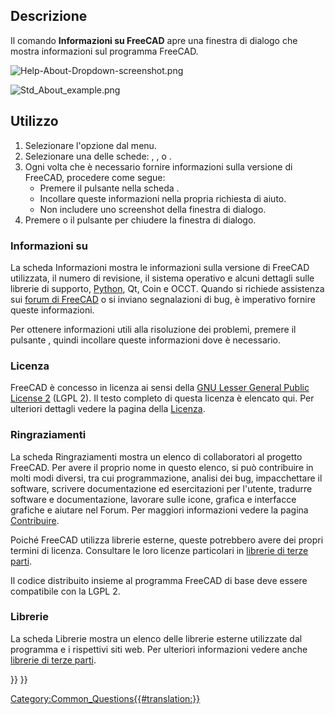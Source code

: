 <languages/>

{{Docnav/it
|[[Std_ReportBug/it|Segnala un bug]]
|[[Std_WhatsThis|Cos'é questo?]]
|[[Std_Help_Menu|Menu Aiuto]]
|IconL=Std_ReportBug.svg
|IconR=Std_WhatsThis.svg
|IconC=Freecad.svg
}}

{{GuiCommand/it
|Name=Std_About
|Name/it=Informazioni su FreeCAD
|Workbenches=Tutti
|MenuLocation=Aiuto → Informazioni su FreeCAD
}}

<span id="Description"></span>
== Descrizione ==

Il comando '''Informazioni su FreeCAD''' apre una finestra di dialogo che mostra informazioni sul programma FreeCAD.

[[File:Help-About-Dropdown-screenshot.png]]
{{Caption|Attiva la finestra di dialogo Informazioni tramite {{MenuCommand|Aiuto → [[Image:Std_About.svg|16px]] Informazioni su FreeCAD}}}}

[[File:Std_About_example.png]]
{{Caption|La finestra di dialogo Informazioni su FreeCAD}}

{{VeryImportantMessage|'''ATTENZIONE''': Non fare uno screenshot di questa finestra di dialogo! Premere invece il pulsante {{Button|Copia negli appunti}} e poi incollare le informazioni nella richiesta di aiuto.}}

<span id="Usage"></span>
==Utilizzo==

# Selezionare l'opzione {{MenuCommand|Aiuto → [[Image:Std_About.svg|16px]] Informazioni su FreeCAD}} dal menu.
# Selezionare una delle schede: {{MenuCommand|Informazioni su}}, {{MenuCommand|Ringraziamenti}}, {{MenuCommand|Licenza}} o {{MenuCommand|Librerie}}.
# Ogni volta che è necessario fornire informazioni sulla versione di FreeCAD, procedere come segue:
#* Premere il pulsante {{Button|Copia negli appunti}} nella scheda {{MenuCommand|Informazioni su}}.
#* Incollare queste informazioni nella propria richiesta di aiuto.
#* Non includere uno screenshot della finestra di dialogo.
# Premere {{KEY|Esc}} o il pulsante {{Button|OK}} per chiudere la finestra di dialogo.

<span id="About"></span>
===Informazioni su===

La scheda Informazioni mostra le informazioni sulla versione di FreeCAD utilizzata, il numero di revisione, il sistema operativo e alcuni dettagli sulle librerie di supporto, [[Python/it|Python]], Qt, Coin e OCCT. Quando si richiede assistenza sui [http://forum.freecadweb.org/viewtopic.php?f=3&t=2264 forum di FreeCAD] o si inviano segnalazioni di bug, è imperativo fornire queste informazioni.

Per ottenere informazioni utili alla risoluzione dei problemi, premere il pulsante {{Button|Copia negli Appunti}}, quindi incollare queste informazioni dove è necessario.

{{Code|lang=text|code=
OS: Windows 11 build 22621
Word size of FreeCAD: 64-bit
Version: 0.21.2.33771 (Git)
Build type: Release
Branch: releases/FreeCAD-0-21
Hash: b9bfa5c5507506e4515816414cd27f4851d00489
Python 3.8.10, Qt 5.15.2, Coin 4.0.1, Vtk 8.2.0, OCC 7.6.3
Locale: English/United States (en_US)
Installed mods: 
  * fasteners 0.5.0
  * sheetmetal 0.3.16
}}

<span id="License"></span>
===Licenza===

FreeCAD è concesso in licenza ai sensi della [https://en.wikipedia.org/wiki/GNU_Lesser_General_Public_License GNU Lesser General Public License 2] (LGPL 2). Il testo completo di questa licenza è elencato qui. Per ulteriori dettagli vedere la pagina della [[License/it|Licenza]].

<span id="Credits"></span>
===Ringraziamenti===

La scheda Ringraziamenti mostra un elenco di collaboratori al progetto FreeCAD. Per avere il proprio nome in questo elenco, si può contribuire in molti modi diversi, tra cui programmazione, analisi dei bug, impacchettare il software, scrivere documentazione ed esercitazioni per l'utente, tradurre software e documentazione, lavorare sulle icone, grafica e interfacce grafiche e aiutare nel Forum. Per maggiori informazioni vedere la pagina [[Help_FreeCAD/it|Contribuire]].

Poiché FreeCAD utilizza librerie esterne, queste potrebbero avere dei propri termini di licenza. Consultare le loro licenze particolari in [[Third_Party_Libraries/it|librerie di terze parti]].

Il codice distribuito insieme al programma FreeCAD di base deve essere compatibile con la LGPL 2.

<span id="Libraries"></span>
===Librerie===

La scheda Librerie mostra un elenco delle librerie esterne utilizzate dal programma e i rispettivi siti web. Per ulteriori informazioni vedere anche [[Third_Party_Libraries/it|librerie di terze parti]].


{{Docnav/it
|[[Std_ReportBug/it|Segnala un bug]]
|[[Std_WhatsThis|Cos'é questo?]]
|[[Std_Help_Menu|Menu Aiuto]]
|IconL=Std_ReportBug.svg
|IconR=Std_WhatsThis.svg
|IconC=Freecad.svg
}}

[[Category:Common_Questions{{#translation:}}]]
{{Std_Base_navi{{#translation:}}}}
{{Userdocnavi{{#translation:}}}}